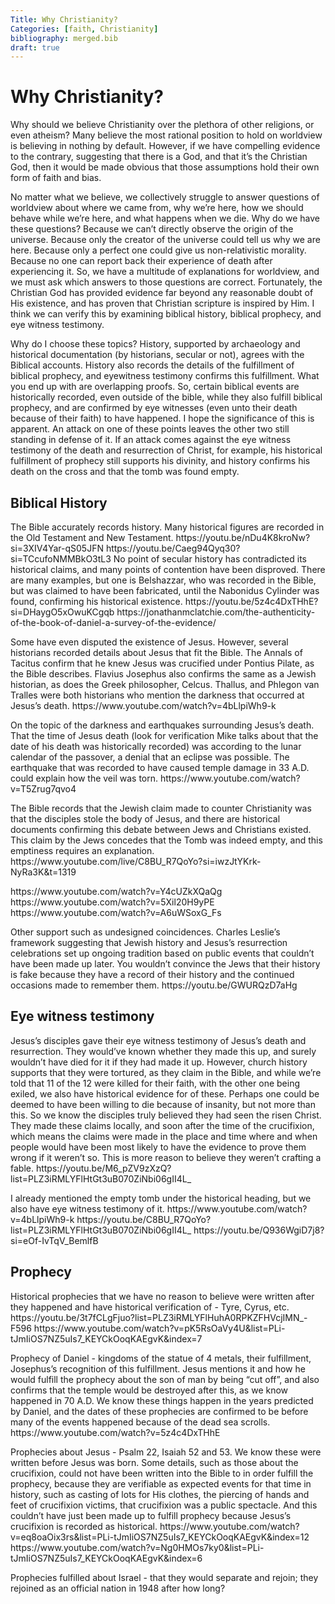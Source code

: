 ```yaml
---
Title: Why Christianity?
Categories: [faith, Christianity]
bibliography: merged.bib
draft: true
---
```


# Why Christianity?

Why should we believe Christianity over the plethora of other religions, or even atheism? Many believe the most rational position to hold on worldview is believing in nothing by default. However, if we have compelling evidence to the contrary, suggesting that there is a God, and that it's the Christian God, then it would be made obvious that those assumptions hold their own form of faith and bias.

No matter what we believe, we collectively struggle to answer questions of worldview about where we came from, why we're here, how we should behave while we're here, and what happens when we die. Why do we have these questions? Because we can't directly observe the origin of the universe. Because only the creator of the universe could tell us why we are here. Because only a perfect one could give us non-relativistic morality. Because no one can report back their experience of death after experiencing it. So, we have a multitude of explanations for worldview, and we must ask which answers to those questions are correct. Fortunately, the Christian God has provided evidence far beyond any reasonable doubt of His existence, and has proven that Christian scripture is inspired by Him. I think we can verify this by examining biblical history, biblical prophecy, and eye witness testimony.

Why do I choose these topics? History, supported by archaeology and historical documentation (by historians, secular or not), agrees with the Biblical accounts. History also records the details of the fulfillment of biblical prophecy, and eyewitness testimony confirms this fulfillment. What you end up with are overlapping proofs. So, certain biblical events are historically recorded, even outside of the bible, while they also fulfill biblical prophecy, and are confirmed by eye witnesses (even unto their death because of their faith) to have happened. I hope the significance of this is apparent. An attack on one of these points leaves the other two still standing in defense of it. If an attack comes against the eye witness testimony of the death and resurrection of Christ, for example, his historical fulfillment of prophecy still supports his divinity, and history confirms his death on the cross and that the tomb was found empty.

## Biblical History

The Bible accurately records history. Many historical figures are recorded in the Old Testament and New Testament.
https://youtu.be/nDu4K8kroNw?si=3XIV4Yar-qS05JFN
https://youtu.be/Caeg94Qyq30?si=TCcufoNMMBkO3tL3
No point of secular history has contradicted its historical claims, and many points of contention have been disproved. There are many examples, but one is Belshazzar, who was recorded in the Bible, but was claimed to have been fabricated, until the Nabonidus Cylinder was found, confirming his historical existence.
https://youtu.be/5z4c4DxTHhE?si=DHaygO5xOwuKCgqb
https://jonathanmclatchie.com/the-authenticity-of-the-book-of-daniel-a-survey-of-the-evidence/


Some have even disputed the existence of Jesus. However, several historians recorded details about Jesus that fit the Bible. The Annals of Tacitus confirm that he knew Jesus was crucified under Pontius Pilate, as the Bible describes. Flavius Josephus also confirms the same as a Jewish historian, as does the Greek philosopher, Celcus. Thallus, and Phlegon van Tralles were both historians who mention the darkness that occurred at Jesus's death.
https://www.youtube.com/watch?v=4bLlpiWh9-k

On the topic of the darkness and earthquakes surrounding Jesus's death. That the time of Jesus death (look for verification Mike talks about that the date of his death was historically recorded) was according to the lunar calendar of the passover, a denial that an eclipse was possible. The earthquake that was recorded to have caused temple damage in 33 A.D. could explain how the veil was torn.
https://www.youtube.com/watch?v=T5Zrug7qvo4

The Bible records that the Jewish claim made to counter Christianity was that the disciples stole the body of Jesus, and there are historical documents confirming this debate between Jews and Christians existed. This claim by the Jews concedes that the Tomb was indeed empty, and this emptiness requires an explanation.
https://www.youtube.com/live/C8BU_R7QoYo?si=iwzJtYKrk-NyRa3K&t=1319

https://www.youtube.com/watch?v=Y4cUZkXQaQg
https://www.youtube.com/watch?v=5Xil20H9yPE
https://www.youtube.com/watch?v=A6uWSoxG_Fs

Other support such as undesigned coincidences. Charles Leslie's framework suggesting that Jewish history and Jesus's resurrection celebrations set up ongoing tradition based on public events that couldn't have been made up later. You wouldn't convince the Jews that their history is fake because they have a record of their history and the continued occasions made to remember them.
https://youtu.be/GWURQzD7aHg

## Eye witness testimony

Jesus's disciples gave their eye witness testimony of Jesus's death and resurrection. They would've known whether they made this up, and surely wouldn't have died for it if they had made it up. However, church history supports that they were tortured, as they claim in the Bible, and while we're told that 11 of the 12 were killed for their faith, with the other one being exiled, we also have historical evidence for <number> of these. Perhaps one could be deemed to have been willing to die because of insanity, but not more than this. So we know the disciples truly believed they had seen the risen Christ. They made these claims locally, and soon after the time of the crucifixion, which means the claims were made in the place and time where and when people would have been most likely to have the evidence to prove them wrong if it weren't so. This is more reason to believe they weren't crafting a fable.
https://youtu.be/M6_pZV9zXzQ?list=PLZ3iRMLYFlHtGt3uB070ZiNbi06gII4L_

I already mentioned the empty tomb under the historical heading, but we also have eye witness testimony of it.
https://www.youtube.com/watch?v=4bLlpiWh9-k
https://youtu.be/C8BU_R7QoYo?list=PLZ3iRMLYFlHtGt3uB070ZiNbi06gII4L_
https://youtu.be/Q936WgiD7j8?si=eOf-IvTqV_BemlfB

## Prophecy

Historical prophecies that we have no reason to believe were written after they happened and have historical verification of - Tyre, Cyrus, etc.
https://youtu.be/3t7fCLgFjuo?list=PLZ3iRMLYFlHuhA0RPKZFHVcjIMN_-F596
https://www.youtube.com/watch?v=pK5RsOaVy4U&list=PLi-tJmIiOS7NZ5uIs7_KEYCkOoqKAEgvK&index=7

Prophecy of Daniel - kingdoms of the statue of 4 metals, their fulfillment, Josephus's recognition of this fulfillment. Jesus mentions it and how he would fulfill the prophecy about the son of man by being "cut off", and also confirms that the temple would be destroyed after this, as we know happened in 70 A.D. We know these things happen in the years predicted by Daniel, and the dates of these prophecies are confirmed to be before many of the events happened because of the dead sea scrolls.
https://www.youtube.com/watch?v=5z4c4DxTHhE

Prophecies about Jesus - Psalm 22, Isaiah 52 and 53. We know these were written before Jesus was born. Some details, such as those about the crucifixion, could not have been written into the Bible to in order fulfill the prophecy, because they are verifiable as expected events for that time in history, such as casting of lots for His clothes, the piercing of hands and feet of crucifixion victims, that crucifixion was a public spectacle. And this couldn't have just been made up to fulfill prophecy because Jesus's crucifixion is recorded as historical.  <Prophecies that Jesus fulfilled video>
https://www.youtube.com/watch?v=eq8oaOix3rs&list=PLi-tJmIiOS7NZ5uIs7_KEYCkOoqKAEgvK&index=12
https://www.youtube.com/watch?v=Ng0HMOs7ky0&list=PLi-tJmIiOS7NZ5uIs7_KEYCkOoqKAEgvK&index=6

Prophecies fulfilled about Israel - that they would separate and rejoin; they rejoined as an official nation in 1948 after how long? 

